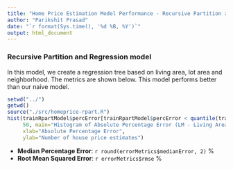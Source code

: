 ```yaml
---
title: "Home Price Estimation Model Performance - Recursive Partition and Regression"
author: "Parikshit Prasad"
date: "`r format(Sys.time(), '%d %B, %Y')`"
output: html_document
---
```


### Recursive Partition and Regression model
In this model, we create a regression tree based on living area, lot area and neighborhood. The metrics are shown below. This model performs better than our naive model.  

```r
setwd("../")
getwd()
source("./src/homeprice-rpart.R")
hist(trainRpartModel$percError[trainRpartModel$percError < quantile(trainRpartModel$percError, 0.95)],
     50, main="Histogram of Absolute Percentage Error (LM - Living Area + Lot Area)",
     xlab="Absolute Percentage Error",
     ylab="Number of house price estimates")
```

* **Median Percentage Error**: `r round(errorMetrics$medianError, 2)` %
* **Root Mean Squared Error**: `r errorMetrics$rmse` %